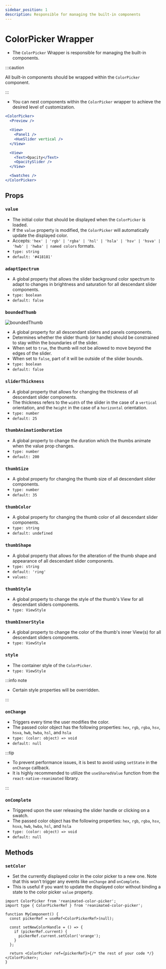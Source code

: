 ```yaml
---
sidebar_position: 1
description: Responsible for managing the built-in components
---
```


# ColorPicker Wrapper

- The `ColorPicker` Wrapper is responsible for managing the built-in components.

:::caution

All built-in components should be wrapped within the `ColorPicker` component.

:::

- You can nest components within the `ColorPicker` wrapper to achieve the desired level of customization.

```jsx
<ColorPicker>
  <Preview />

  <View>
    <Panel1 />
    <HueSlider vertical />
  </View>

  <View>
    <Text>Opacity</Text>
    <OpacitySlider />
  </View>

  <Swatches />
</ColorPicker>
```

## Props

### `value`

- The initial color that should be displayed when the `ColorPicker` is loaded.
- If the `value` property is modified, the `ColorPicker` will automatically update the displayed color.
- Accepts: `'hex' | 'rgb' | 'rgba' | 'hsl' | 'hsla' | 'hsv' | 'hsva' | 'hwb' | 'hwba' | named colors` formats.
- `type: string`
- `default: '#418181'`

### `adaptSpectrum`

- A global property that allows the slider background color spectrum to adapt to changes in brightness and saturation for all descendant slider components.
- `type: boolean`
- `default: false`

### `boundedThumb`

![boundedThumb](../../../images/boundedThumb.png)

- A global property for all descendant sliders and panels components.
- Determines whether the slider thumb (or handle) should be constrained to stay within the boundaries of the slider.
- When set to `true`, the thumb will not be allowed to move beyond the edges of the slider.
- When set to `false`, part of it will be outside of the slider bounds.
- `type: boolean`
- `default: false`

### `sliderThickness`

- A global property that allows for changing the thickness of all descendant slider components.
- The thickness refers to the `width` of the slider in the case of a `vertical` orientation, and the `height` in the case of a `horizontal` orientation.
- `type: number`
- `default: 25`

### `thumbAnimationDuration`

- A global property to change the duration which the thumbs animate when the value prop changes.
- `type: number`
- `default: 200`

### `thumbSize`

- A global property for changing the thumb size of all descendant slider components.
- `type: number`
- `default: 35`

### `thumbColor`

- A global property for changing the thumb color of all descendant slider components.
- `type: string`
- `default: undefined`

### `thumbShape`

- A global property that allows for the alteration of the thumb shape and appearance of all descendant slider components.
- `type: string`
- `default: 'ring'`
- `values:`<shapes/>

### `thumbStyle`

- A global property to change the style of the thumb's View for all descendant sliders components.
- `type: ViewStyle`

### `thumbInnerStyle`

- A global property to change the color of the thumb's inner View(s) for all descendant sliders components.
- `type: ViewStyle`


<RenderThumb />

### `style`

- The container style of the `ColorPicker`.
- `type: ViewStyle`

:::info note

- Certain style properties will be overridden.

:::

### `onChange`

- Triggers every time the user modifies the color.
- The passed color object has the following properties: `hex`, `rgb`, `rgba`, `hsv`, `hsva`, `hwb`, `hwba`, `hsl`, and `hsla`
- `type: (color: object) => void`
- `default: null`

:::tip

- To prevent performance issues, it is best to avoid using `setState` in the `onChange` callback.
- It is highly recommended to utilize the `useSharedValue` function from the `react-native-reanimated` library.

:::

### `onComplete`

- Triggered upon the user releasing the slider handle or clicking on a swatch.
- The passed color object has the following properties: `hex`, `rgb`, `rgba`, `hsv`, `hsva`, `hwb`, `hwba`, `hsl`, and `hsla`
- `type: (color: object) => void`
- `default: null`

## Methods

### `setColor`

- Set the currently displayed color in the color picker to a new one. Note that this won’t trigger any events like `onChange` and `onComplete`.
- This is useful if you want to update the displayed color without binding a state to the color picker `value` property.

```tsx
import ColorPicker from 'reanimated-color-picker';
import type { ColorPickerRef } from 'reanimated-color-picker';

function MyComponent() {
  const pickerRef = useRef<ColorPickerRef>(null);

  const setNewColorHandle = () => {
    if (pickerRef.current) {
      pickerRef.current.setColor('orange');
    }
  };

  return <ColorPicker ref={pickerRef}>{/* the rest of your code */}</ColorPicker>;
}
```
